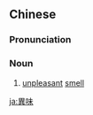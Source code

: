 {{also|异味}}
==Chinese==
{{zh-forms|s=异味}}

===Pronunciation===
{{zh-pron
|m=yìwèi,er=y
|c=ji6 mei6
|mn=ī-bī
|cat=n
}}

===Noun===
{{zh-noun}}

# [[unpleasant]] [[smell]]

[[ja:異味]]